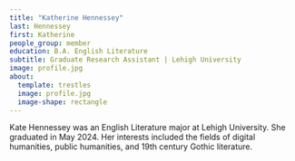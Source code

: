 ```yaml
---
title: "Katherine Hennessey"
last: Hennessey
first: Katherine
people_group: member
education: B.A. English Literature
subtitle: Graduate Research Assistant | Lehigh University
image: profile.jpg
about:
  template: trestles
  image: profile.jpg
  image-shape: rectangle
---
```


Kate Hennessey was an English Literature major at Lehigh University. She graduated in May 2024. Her interests included the fields of digital humanities, public humanities, and 19th century Gothic literature.